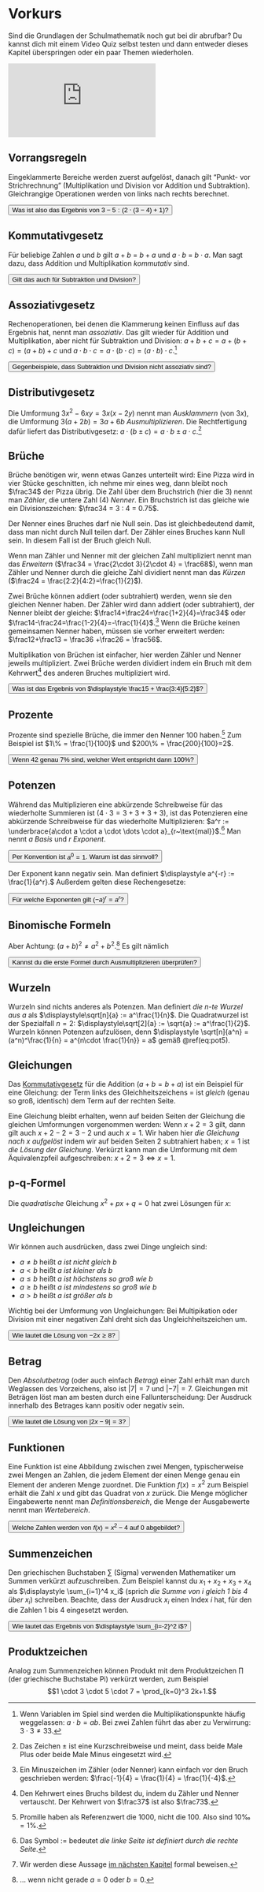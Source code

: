 # Vorkurs

Sind die Grundlagen der Schulmathematik noch gut bei dir abrufbar? Du kannst dich mit einem Video Quiz selbst testen und dann entweder dieses Kapitel überspringen oder ein paar Themen wiederholen.

<div class="yt-container">
  <iframe class="responsive-iframe" src="https://www.youtube.com/embed/GvdNRENFSOE?rel=0&autoplay=0&showinfo=0&controls=0" frameborder="0"></iframe>
</div>

## Vorrangsregeln 

Eingeklammerte Bereiche werden zuerst aufgelöst, danach gilt "Punkt- vor Strichrechnung" (Multiplikation und Division vor Addition und Subtraktion). Gleichrangige Operationen werden von links nach rechts berechnet. 

<button class="button" onclick="reveal('button1')">Was ist also das Ergebnis von $3 - 5 : (2 \cdot (3 - 4) + 1)$?</button>

<div id="button1" class="solutionbox" style="display:none">
  \begin{align*}
    & 3 - 5 : (2 \cdot (3 - 4) + 1) \\ =&~ 3 - 5 : (2 \cdot (-1) + 1) \\ =&~ 3 - 5 : (-2 + 1) \\ =&~ 3 - 5 : (-1) \\ =&~ 3 - (-5) \\ =&~ 8
  \end{align*}
</div>

## Kommutativgesetz 

Für beliebige Zahlen $a$ und $b$ gilt $a + b$ = $b + a$ und $a \cdot b$ = $b \cdot a$. Man sagt dazu, dass Addition und Multiplikation *kommutativ* sind. 

<button class="button" onclick="reveal('button2')">Gilt das auch für Subtraktion und Division?</button>

<div id="button2" class="solutionbox" style="display:none">
Nein, denn zum Beispiel $1-2 = -1 \neq 1 = 2-1$ und $1:2 = 0.5 \neq 2 = 2:1$.
</div>

## Assoziativgesetz

Rechenoperationen, bei denen die Klammerung keinen Einfluss auf das Ergebnis hat, nennt man *assoziativ*. Das gilt wieder für Addition und Multiplikation, aber nicht für Subtraktion und Division: $a + b + c = a + (b + c) = (a + b) + c$ und $a \cdot b \cdot c = a \cdot (b \cdot c) = (a \cdot b) \cdot c$.^[Wenn Variablen im Spiel sind werden die Multiplikationspunkte häufig weggelassen: $a \cdot b = ab$. Bei zwei Zahlen führt das aber zu Verwirrung: $3 \cdot 3 \neq 33$.]

<button class="button" onclick="reveal('button3')">Gegenbeispiele, dass Subtraktion und Division nicht assoziativ sind?</button>

<div id="button3" class="solutionbox" style="display:none">
Zum Beispiel $1-(2-3) = 2 \neq -4 = (1-2)-3$ und $8:(4:2) = 4 \neq 1 = (8:4):2$.
</div>

## Distributivgesetz 

Die Umformung $3x^2 - 6xy = 3x(x - 2y)$ nennt man *Ausklammern* (von $3x$), die Umformung $3(a+2b) = 3a + 6b$ *Ausmultiplizieren*. Die Rechtfertigung dafür liefert das Distributivgesetz: $a \cdot (b \pm c) = a \cdot b \pm a \cdot c$.^[Das Zeichen $\pm$ ist eine Kurzschreibweise und meint, dass beide Male Plus oder beide Male Minus eingesetzt wird.]

## Brüche

Brüche benötigen wir, wenn etwas Ganzes unterteilt wird: Eine Pizza wird in vier Stücke geschnitten, ich nehme mir eines weg, dann bleibt noch $\frac34$ der Pizza übrig. Die Zahl über dem Bruchstrich (hier die 3) nennt man *Zähler*, die untere Zahl (4) *Nenner*. Ein Bruchstrich ist das gleiche wie ein Divisionszeichen: $\frac34 = 3 : 4 = 0.75$.

Der Nenner eines Bruches darf nie Null sein. Das ist gleichbedeutend damit, dass man nicht durch Null teilen darf. Der Zähler eines Bruches kann Null sein. In diesem Fall ist der Bruch gleich Null.

Wenn man Zähler und Nenner mit der gleichen Zahl multipliziert nennt man das *Erweitern* ($\frac34 = \frac{2\cdot 3}{2\cdot 4} = \frac68$), wenn man Zähler und Nenner durch die gleiche Zahl dividiert nennt man das *Kürzen* ($\frac24 = \frac{2:2}{4:2}=\frac{1}{2}$).

Zwei Brüche können addiert (oder subtrahiert) werden, wenn sie den gleichen Nenner haben. Der Zähler wird dann addiert (oder subtrahiert), der Nenner bleibt der gleiche: $\frac14+\frac24=\frac{1+2}{4}=\frac34$ oder $\frac14-\frac24=\frac{1-2}{4}=-\frac{1}{4}$.^[Ein Minuszeichen im Zähler (oder Nenner) kann einfach vor den Bruch geschrieben werden: $\frac{-1}{4} = \frac{1}{4} = \frac{1}{-4}$.] Wenn die Brüche keinen gemeinsamen Nenner haben, müssen sie vorher erweitert werden: $\frac12+\frac13 = \frac36 +\frac26 = \frac56$.

Multiplikation von Brüchen ist einfacher, hier werden Zähler und Nenner jeweils multipliziert. Zwei Brüche werden dividiert indem ein Bruch mit dem Kehrwert^[Den Kehrwert eines Bruchs bildest du, indem du Zähler und Nenner vertauscht. Der Kehrwert von $\frac37$ ist also $\frac73$.] des anderen Bruches multipliziert wird.

<button class="button" onclick="reveal('button5')">Was ist das Ergebnis von $\displaystyle \frac15 + \frac{3:4}{5:2}$?</button>

<div id="button5" class="solutionbox" style="display:none">
\begin{align*}
& \frac15 + \frac{3:4}{5:2} = \frac15 +\frac{\frac34}{\frac52} = \frac15+\frac34\cdot\frac25 \\ =&~ \frac15+\frac{6}{20} = \frac{2}{10} + \frac{3}{10} = \frac{5}{10} = \frac12
\end{align*}
</div>

## Prozente 

Prozente sind spezielle Brüche, die immer den Nenner $100$ haben.^[Promille haben als Referenzwert die $1000$, nicht die $100$. Also sind $10‰ = 1\%$.] Zum Beispiel ist $1\% = \frac{1}{100}$ und $200\% = \frac{200}{100}=2$. 

<button class="button" onclick="reveal('button6')">Wenn $42$ genau $7\%$ sind, welcher Wert entspricht dann $100\%$?</button>

<div id="button6" class="solutionbox" style="display:none">
Wenn $42$ genau $7\%$ sind, dann sind $42:7=6$ genau $1\%$ und somit entspricht $6\cdot 100 = 600$ den $100\%$ - ein typischer *Dreisatz*.
</div>

## Potenzen 

Während das Multiplizieren eine abkürzende Schreibweise für das wiederholte Summieren ist ($4 \cdot 3 = 3+3+3+3$), ist das Potenzieren eine abkürzende Schreibweise für das wiederholte Multiplizieren: $a^r := \underbrace{a\cdot a \cdot a \cdot \dots \cdot a}_{r~\text{mal}}$.^[Das Symbol $:=$ bedeutet *die linke Seite ist definiert durch die rechte Seite*.] Man nennt $a$ *Basis* und $r$ *Exponent*. 

<button class="button" onclick="reveal('button7')">Per Konvention ist $a^0 = 1$. Warum ist das sinnvoll?</button>

<div id="button7" class="solutionbox" style="display:none">
Es gilt $a^r = \underbrace{a\cdot a \cdot a \cdot \dots \cdot a}_{r~\text{mal}} \cdot 1$, da Multiplizieren mit der Zahl 1 nichts verändert. Im Fall $r = 0$ steht die 1 ganz alleine da, also $a^0 = 1$.
</div>

Der Exponent kann negativ sein. Man definiert $\displaystyle a^{-r} := \frac{1}{a^r}.$ Außerdem gelten diese Rechengesetze:

\begin{align}
a^{r+s} &= a^r \cdot a^s (\#eq:pot1) \\
a^{r-s} &= \frac{a^r}{a^s} (\#eq:pot2) \\
(a\cdot b)^r &= a^r \cdot b^r (\#eq:pot3) \\
\left(\frac{a}{b}\right)^r &= \frac{a^r}{b^r} (\#eq:pot4) \\
(a^r)^s &= a^{r\cdot s} (\#eq:pot5)
\end{align}

<button class="button" onclick="reveal('button8')">Für welche Exponenten gilt $(-a)^r = a^r$?</button>

<div id="button8" class="solutionbox" style="display:none">
Das gilt für alle geraden Zahlen $r$. Um das zu zeigen benötigen wir \@ref(eq:pot3), \@ref(eq:pot5) und die Erkenntnis, dass sich jede gerade Zahl $r$ als $2\cdot s$ für eine beliebige Zahl $s$ ausdrücken lässt:^[Wir werden diese Aussage [im nächsten Kapitel](aussagenlogik.html#beweise) formal beweisen.]
\begin{align*}
(-a)^r &= (-1 \cdot a)^{r} \\
       &= (-1)^r \cdot a^r \\
       &= (-1)^{2 \cdot s} \cdot a^r \\
       &= ((-1)^2)^s \cdot a^r \\
       &= 1^s \cdot a^r \\
       &= 1 \cdot a^r \\
       &= a^r
\end{align*}
</div>

## Binomische Formeln 

Aber Achtung: $(a+b)^2 \neq a^2 + b^2$.^[... wenn nicht gerade $a=0$ oder $b=0$.] Es gilt nämlich

\begin{equation}
(a+b)^2 = a^2+2ab+b^2, (\#eq:binom1)
\end{equation}

\begin{equation}
(a-b)^2 = a^2-2ab+b^2,(\#eq:binom2)
\end{equation}

\begin{equation}
(a+b)(a-b) = a^2-b^2. (\#eq:binom3)
\end{equation}

<button class="button" onclick="reveal('button9')">Kannst du die erste Formel durch Ausmultiplizieren überprüfen?</button>

<div id="button9" class="solutionbox" style="display:none">
\begin{align*}
(a+b)^2 &= (a+b)(a+b) = a(a+b) + b(a+b) \\ &= a^2 + ab + ba + b^2 = a^2 + 2ab + b^2
\end{align*}
</div>

## Wurzeln

Wurzeln sind nichts anderes als Potenzen. Man definiert *die $n$-te Wurzel aus $a$* als $\displaystyle\sqrt[n]{a} := a^\frac{1}{n}$. Die Quadratwurzel ist der Spezialfall $n = 2$: $\displaystyle\sqrt[2]{a} := \sqrt{a} := a^\frac{1}{2}$. Wurzeln können Potenzen aufzulösen, denn $\displaystyle \sqrt[n]{a^n} = (a^n)^\frac{1}{n} = a^{n\cdot \frac{1}{n}} = a$ gemäß \@ref(eq:pot5).

## Gleichungen

Das [Kommutativgesetz](#kommutativgesetz) für die Addition ($a+b = b+a$) ist ein Beispiel für eine Gleichung: der Term links des Gleichheitszeichens $=$ ist *gleich* (genau so groß, identisch) dem Term auf der rechten Seite.

Eine Gleichung bleibt erhalten, wenn auf beiden Seiten der Gleichung die gleichen Umformungen vorgenommen werden: Wenn $x + 2 = 3$ gilt, dann gilt auch $x + 2 - 2 = 3 - 2$ und auch $x = 1$. Wir haben hier *die Gleichung nach $x$ aufgelöst* indem wir auf beiden Seiten $2$ subtrahiert haben; $x = 1$ ist *die Lösung der Gleichung*. Verkürzt kann man die Umformung mit dem Äquivalenzpfeil aufgeschreiben: $x + 2 = 3 \Leftrightarrow x = 1$. 

## p-q-Formel

Die *quadratische* Gleichung $x^2 + px + q = 0$ hat zwei Lösungen für $x$:

\begin{equation}
x_{1,2} = -\frac{p}{2} \pm \sqrt{\left(\frac{p}{2}\right)^2 - q} (\#eq:pq)
\end{equation}

## Ungleichungen 

Wir können auch ausdrücken, dass zwei Dinge ungleich sind:

- $a \neq b$ heißt *$a$ ist nicht gleich $b$*
- $a < b$ heißt *$a$ ist kleiner als $b$*
- $a \leq b$ heißt *$a$ ist höchstens so groß wie $b$*
- $a \geq b$ heißt *$a$ ist mindestens so groß wie $b$*
- $a > b$ heißt *$a$ ist größer als $b$*

Wichtig bei der Umformung von Ungleichungen: Bei Multipikation oder Division mit einer negativen Zahl dreht sich das Ungleichheitszeichen um.

<button class="button" onclick="reveal('button10')">Wie lautet die Lösung von $-2x \geq 8$?</button>

<div id="button10" class="solutionbox" style="display:none">
$$-2x \geq 8 \Leftrightarrow x \leq -\frac{8}{2} \Leftrightarrow x \leq -4$$
</div>

## Betrag

Den *Absolutbetrag* (oder auch einfach *Betrag*) einer Zahl erhält man durch Weglassen des Vorzeichens, also ist $|7| = 7$ und $|-7| = 7$. Gleichungen mit Beträgen löst man am besten durch eine Fallunterscheidung: Der Ausdruck innerhalb des Betrages kann positiv oder negativ sein.

<button class="button" onclick="reveal('button11')">Wie lautet die Lösung von $|2x-9| = 3$?</button>

<div id="button11" class="solutionbox" style="display:none">
Fall 1: $2x-9 = 3 \Leftrightarrow 2x = 12 \Leftrightarrow x = 6$

Fall 2: $-(2x-9) = 3 \Leftrightarrow -2x + 9 = 3 \Leftrightarrow -2x = -6 \Leftrightarrow x = 3$

Also lösen $x=6$ und $x=3$ die Betragsgleichung.
</div>

## Funktionen 

Eine Funktion ist eine Abbildung zwischen zwei Mengen, typischerweise zwei Mengen an Zahlen, die jedem Element der einen Menge genau ein Element der anderen Menge zuordnet. Die Funktion $f(x) = x^2$ zum Beispiel erhält die Zahl $x$ und gibt das Quadrat von $x$ zurück. Die Menge möglicher Eingabewerte nennt man *Definitionsbereich*, die Menge der Ausgabewerte nennt man *Wertebereich*.

<button class="button" onclick="reveal('button12')">Welche Zahlen werden von $f(x) = x^2 - 4$ auf $0$ abgebildet?</button>

<div id="button12" class="solutionbox" style="display:none">
Wir lösen die [Gleichung](#gleichungen) $f(x) = 0 \Leftrightarrow x^2 - 4 = 0 \Leftrightarrow x^2 = 4$ und erhalten die zwei Lösungen (Nullstellen) $x_1 = 2$ und $x_2 = -2$.
</div>

## Summenzeichen

Den griechischen Buchstaben $\displaystyle \sum$ (Sigma) verwenden Mathematiker um Summen verkürzt aufzuschreiben. Zum Beispiel kannst du $x_1 + x_2 + x_3 + x_4$ als $\displaystyle \sum_{i=1}^4 x_i$ (sprich *die Summe von $i$ gleich 1 bis 4 über $x_i$*) schreiben. Beachte, dass der Ausdruck $x_i$ einen Index $i$ hat, für den die Zahlen $1$ bis $4$ eingesetzt werden.

<button class="button" onclick="reveal('button13')">Wie lautet das Ergebnis von $\displaystyle \sum_{i=-2}^2 i$?</button>

<div id="button13" class="solutionbox" style="display:none">
$$\sum_{i=-2}^2 i = (-2) + (-1) + 0 + 1 + 2 = 0$$
</div>

## Produktzeichen 

Analog zum Summenzeichen können Produkt mit dem Produktzeichen $\displaystyle \prod$ (der griechische Buchstabe Pi) verkürzt werden, zum Beispiel 
$$1 \cdot 3 \cdot 5 \cdot 7 = \prod_{k=0}^3 2k+1.$$
